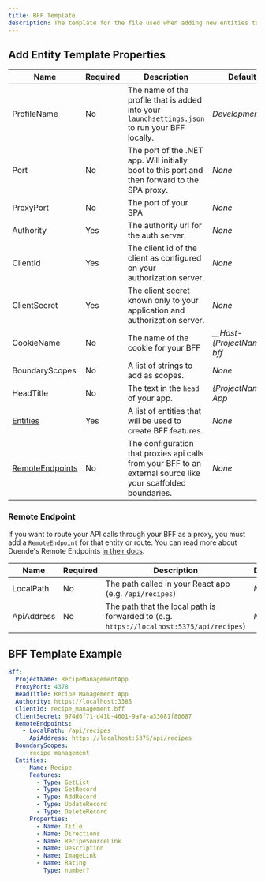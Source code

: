 ```yaml
---
title: BFF Template
description: The template for the file used when adding new entities to a web API using the `add:entity` command.
---
```


## Add Entity Template Properties

| Name                                | Required | Description                                                                                                   | Default                      |
| ----------------------------------- | -------- | ------------------------------------------------------------------------------------------------------------- | ---------------------------- |
| ProfileName                         | No       | The name of the profile that is added into your `launchsettings.json` to run your BFF locally.                | _Development_                |
| Port                                | No       | The port of the .NET app. Will initially boot to this port and then forward to the SPA proxy.                 | _None_                       |
| ProxyPort                           | No       | The port of your SPA                                                                                          | _None_                       |
| Authority                           | Yes      | The authority url for the auth server.                                                                        | _None_                       |
| ClientId                            | Yes      | The client id of the client as configured on your authorization server.                                       | _None_                       |
| ClientSecret                        | Yes      | The client secret known only to your application and authorization server.                                    | _None_                       |
| CookieName                          | No       | The name of the cookie for your BFF                                                                           | _\_\_Host-{ProjectName}-bff_ |
| BoundaryScopes                      | No       | A list of strings to add as scopes.                                                                           | _None_                       |
| HeadTitle                           | No       | The text in the `head` of your app.                                                                           | _{ProjectName} App_          |
| [Entities](/docs/bff-entities)      | Yes      | A list of entities that will be used to create BFF features.                                                  | _None_                       |
| [RemoteEndpoints](#remote-endpoint) | No       | The configuration that proxies api calls from your BFF to an external source like your scaffolded boundaries. | _None_                       |

### Remote Endpoint

If you want to route your API calls through your BFF as a proxy, you must add a `RemoteEndpoint` for that entity or route.
You can read more about Duende's Remote Endpoints [in their docs](https://docs.duendesoftware.com/identityserver/v5/bff/apis/remote/).

| Name       | Required | Description                                                                              | Default |
| ---------- | -------- | ---------------------------------------------------------------------------------------- | ------- |
| LocalPath  | No       | The path called in your React app (e.g. `/api/recipes`)                                  | _None_  |
| ApiAddress | No       | The path that the local path is forwarded to (e.g. `https://localhost:5375/api/recipes`) | _None_  |

## BFF Template Example

```yaml
Bff:
  ProjectName: RecipeManagementApp
  ProxyPort: 4378
  HeadTitle: Recipe Management App
  Authority: https://localhost:3385
  ClientId: recipe_management.bff
  ClientSecret: 974d6f71-d41b-4601-9a7a-a33081f80687
  RemoteEndpoints:
    - LocalPath: /api/recipes
      ApiAddress: https://localhost:5375/api/recipes
  BoundaryScopes:
    - recipe_management
  Entities:
    - Name: Recipe
      Features:
        - Type: GetList
        - Type: GetRecord
        - Type: AddRecord
        - Type: UpdateRecord
        - Type: DeleteRecord
      Properties:
        - Name: Title
        - Name: Directions
        - Name: RecipeSourceLink
        - Name: Description
        - Name: ImageLink
        - Name: Rating
          Type: number?
```
